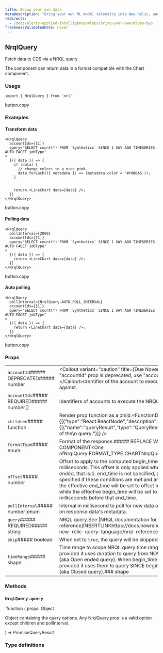 ```yaml
---
title: Bring your own data
metaDescription: "Bring your own ML model telemetry into New Relic, and start getting value from your ML model data in just a few minutes"
redirects: 
  - /docs/alerts-applied-intelligence/mlops/bring-your-own/mlops-byo
freshnessValidatedDate: never
---
```


## NrqlQuery

Fetch data to CDS via a NRQL query.

The component can return data in a format compatible with the Chart component.

### Usage

```
import { NrqlQuery } from 'nr1'
```

button.copy

### Examples

#### Transform data

```
<NrqlQuery
  accountIds={[1]}
  query="SELECT count(*) FROM `Synthetics` SINCE 1 DAY AGO TIMESERIES AUTO FACET jobType"
>
  {({ data }) => {
    if (data) {
      // change colors to a nice pink.
      data.forEach(({ metadata }) => (metadata.color = '#F00BA5'));
    }

  
    return <LineChart data={data} />;
  }}
</NrqlQuery>
```

button.copy

#### Polling data

```
<NrqlQuery
  pollInterval={2000}
  accountIds={[1]}
  query="SELECT count(*) FROM `Synthetics` SINCE 1 DAY AGO TIMESERIES AUTO FACET jobType"
>
  {({ data }) => {
    return <LineChart data={data} />;
  }}
</NrqlQuery>
```

button.copy

#### Auto polling

```
<NrqlQuery
  pollInterval={NrqlQuery.AUTO_POLL_INTERVAL}
  accountIds={[1]}
  query="SELECT count(*) FROM `Synthetics` SINCE 1 DAY AGO TIMESERIES AUTO FACET jobType"
>
  {({ data }) => {
    return <LineChart data={data} />;
  }}
</NrqlQuery>
```

button.copy

### Props

|                                           |                                                                                                                                                                                                                                                                                                                                                                                                                                                           |
| ----------------------------------------- | --------------------------------------------------------------------------------------------------------------------------------------------------------------------------------------------------------------------------------------------------------------------------------------------------------------------------------------------------------------------------------------------------------------------------------------------------------- |
| `accountId`##### DEPRECATED##### number   | &lt;Callout variant="caution" title=&#x7B;Due November 1st, 2022} > The "accountId" prop is deprecated, use "accountIds" prop instead. &lt;/Callout>Identifier of the account to execute the NRQL query against.                                                                                                                                                                                                                                          |
| `accountIds`##### REQUIRED##### number\[] | Identifiers of accounts to execute the NRQL query against.                                                                                                                                                                                                                                                                                                                                                                                                |
| `children`##### function                  | Render prop function as a child.&lt;FunctionDefinition returnValue=&#x7B;\[&#x7B;"type":"React.ReactNode","description":""}]} arguments=&#x7B;\[&#x7B;"name":"queryResult","type":"QueryResult","description":"Results of the\\n query."}]} />                                                                                                                                                                                                            |
| `formatType`##### enum                    | Format of the response.##### REPLACE WITH CUSTOM COMPONENT&lt;One ofNrqlQuery.FORMAT_TYPE.CHARTNrqlQuery.FORMAT_TYPE.RAW>                                                                                                                                                                                                                                                                                                                                 |
| `offset`##### number                      | Offset to apply to the computed begin_time and end_time, in epoch milliseconds. This offset is only applied when the query is open ended, that is:1. end_time is not specified, and 2. duration is specified.If these conditions are met and an offset value is present, the effective end_time will be set to offset milliseconds ending now, while the effective begin_time will be set to (offset + duration) milliseconds before that end_time.       |
| `pollInterval`##### number\|enum          | Interval in millisecond to poll for new data or automatically set based on response data's metadata.                                                                                                                                                                                                                                                                                                                                                      |
| `query`##### REQUIRED##### string         | NRQL query.See \[NRQL documentation for reference]INSERTLINKhttps&#x3A;//docs.newrelic.com/docs/insights/nrql-new-relic-query-language/nrql-reference.                                                                                                                                                                                                                                                                                                    |
| `skip`##### boolean                       | When set to `true`, the query will be skipped entirely from rendering.                                                                                                                                                                                                                                                                                                                                                                                    |
| `timeRange`##### shape                    | Time range to scope NRQL query time range. When only duration is provided it uses duration to query from NOW back until DURATION (aka Open ended query). When begin_time and end_time are provided it uses them to query SINCE begin_time UNTIL end_time (aka Closed query).### shape|                          |   | | ------------------------ | - | | `begin_time`##### number |   | | `duration`##### number   |   | | `end_time`##### number   |   | |

### Methods

### `NrqlQuery.query`

`function (
props: Object

Object containing the query options. Any NrqlQuery prop is a valid option except children and pollInterval.

) => PromiseQueryResult`

### Type definitions